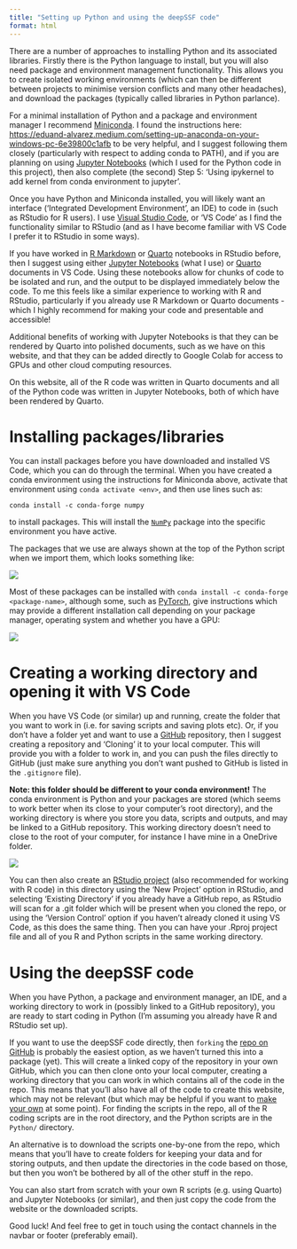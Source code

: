 ```yaml
---
title: "Setting up Python and using the deepSSF code"
format: html
---
```


There are a number of approaches to installing Python and its associated libraries. Firstly there is the Python language to install, but you will also need package and environment management functionality. This allows you to create isolated working environments (which can then be different between projects to minimise version conflicts and many other headaches), and download the packages (typically called libraries in Python parlance). 

For a minimal installation of Python and a package and environment manager I recommend [Miniconda](https://docs.anaconda.com/miniconda/). I found the instructions here: [https://eduand-alvarez.medium.com/setting-up-anaconda-on-your-windows-pc-6e39800c1afb](https://eduand-alvarez.medium.com/setting-up-anaconda-on-your-windows-pc-6e39800c1afb) to be very helpful, and I suggest following them closely (particularly with respect to adding conda to PATH), and if you are planning on using [Jupyter Notebooks](https://jupyter.org/) (which I used for the Python code in this project), then also complete (the second) Step 5: 'Using ipykernel to add kernel from conda environment to jupyter'.

Once you have Python and Miniconda installed, you will likely want an interface ('Integrated Development Environment', an IDE) to code in (such as RStudio for R users). I use [Visual Studio Code](https://code.visualstudio.com/), or 'VS Code' as I find the functionality similar to RStudio (and as I have become familiar with VS Code I prefer it to RStudio in some ways).

If you have worked in [R Markdown](https://rmarkdown.rstudio.com/) or [Quarto](https://quarto.org/) notebooks in RStudio before, then I suggest using either [Jupyter Notebooks](https://jupyter.org/) (what I use) or [Quarto](https://quarto.org/) documents in VS Code. Using these notebooks allow for chunks of code to be isolated and run, and the output to be displayed immediately below the code. To me this feels like a similar experience to working with R and RStudio, particularly if you already use R Markdown or Quarto documents - which I highly recommend for making your code and presentable and accessible! 

Additional benefits of working with Jupyter Notebooks is that they can be rendered by Quarto into polished documents, such as we have on this website, and that they can be added directly to Google Colab for access to GPUs and other cloud computing resources.

On this website, all of the R code was written in Quarto documents and all of the Python code was written in Jupyter Notebooks, both of which have been rendered by Quarto.

# Installing packages/libraries

You can install packages before you have downloaded and installed VS Code, which you can do through the terminal. When you have created a conda environment using the instructions for Miniconda above, activate that environment using `conda activate <env>`, and then use lines such as:

`conda install -c conda-forge numpy`

to install packages. This will install the [`NumPy`](https://numpy.org/) package into the specific environment you have active. 

The packages that we use are always shown at the top of the Python script when we import them, which looks something like:

![](figures/packages.png)

Most of these packages can be installed with `conda install -c conda-forge <package-name>`, although some, such as [PyTorch](https://pytorch.org/), give instructions which may provide a different installation call depending on your package manager, operating system and whether you have a GPU:

![](figures/pytorch_install.png)

# Creating a working directory and opening it with VS Code

When you have VS Code (or similar) up and running, create the folder that you want to work in (i.e. for saving scripts and saving plots etc). Or, if you don't have a folder yet and want to use a [GitHub](https://github.com/) repository, then I suggest creating a repository and 'Cloning' it to your local computer. This will provide you with a folder to work in, and you can push the files directly to GitHub (just make sure anything you don't want pushed to GitHub is listed in the `.gitignore` file).

**Note: this folder should be different to your conda environment!** The conda environment is Python and your packages are stored (which seems to work better when its close to your computer's root directory), and the working directory is where you store you data, scripts and outputs, and may be linked to a GitHub repository. This working directory doesn't need to close to the root of your computer, for instance I have mine in a OneDrive folder.

![](figures/vscode_startup.png)

You can then also create an [RStudio project](https://support.posit.co/hc/en-us/articles/200526207-Using-RStudio-Projects) (also recommended for working with R code) in this directory using the 'New Project' option in RStudio, and selecting 'Existing Directory' if you already have a GitHub repo, as RStudio will scan for a .git folder which will be present when you cloned the repo, or using the 'Version Control' option if you haven't already cloned it using VS Code, as this does the same thing. Then you can have your .Rproj project file and all of you R and Python scripts in the same working directory.

# Using the deepSSF code

When you have Python, a package and environment manager, an IDE, and a working directory to work in (possibly linked to a GitHub repository), you are ready to start coding in Python (I'm assuming you already have R and RStudio set up). 

If you want to use the deepSSF code directly, then `forking` the [repo on GitHub](https://github.com/swforrest/deepSSF) is probably the easiest option, as we haven't turned this into a package (yet). This will create a linked copy of the repository in your own GitHub, which you can then clone onto your local computer, creating a working directory that you can work in which contains all of the code in the repo. This means that you'll also have all of the code to create this website, which may not be relevant (but which may be helpful if you want to [make your own](https://quarto.org/docs/websites/) at some point). For finding the scripts in the repo, all of the R coding scripts are in the root directory, and the Python scripts are in the `Python/` directory.

An alternative is to download the scripts one-by-one from the repo, which means that you'll have to create folders for keeping your data and for storing outputs, and then update the directories in the code based on those, but then you won't be bothered by all of the other stuff in the repo.

You can also start from scratch with your own R scripts (e.g. using Quarto) and Jupyter Notebooks (or similar), and then just copy the code from the website or the downloaded scripts.

Good luck! And feel free to get in touch using the contact channels in the navbar or footer (preferably email).